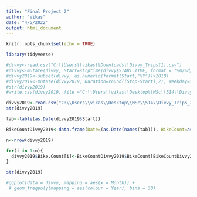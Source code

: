 ```yaml
---
title: "Final Project 2"
author: "Vikas"
date: "4/5/2022"
output: html_document
---
```


```r
knitr::opts_chunk$set(echo = TRUE)
```

```r
library(tidyverse)
```



```r
#divvy<-read.csv("C:\\Users\\vikas\\Downloads\\Divvy_Trips(1).csv")
#divvy<-mutate(divvy, Start=strptime(divvy$START.TIME, format = "%m/%d/%Y %I:%M:%S %p"), Stop=strptime(divvy$STOP.TIME, format = "%m/%d/%Y %I:%M:%S %p"))
#divvy2019<-subset(divvy, as.numeric(format(Start,"%Y"))>2018)
#divvy2019<-mutate(divvy2019, Duration=round((Stop-Start),2), Weekday=format(Start,"%A"), Month=format(Start, "%B"), Year=format(Start, "%Y"))
#str(divvy2019)
#write.csv(divvy2019, file ="C:\\Users\\vikas\\Desktop\\MSc\\514\\Divvy_Trips_2018_to_2022.csv" )

divvy2019<-read.csv("C:\\Users\\vikas\\Desktop\\MSc\\514\\Divvy_Trips_2018_to_2022.csv")
str(divvy2019)

tab<-table(as.Date(divvy2019$Start))

BikeCountDivvy2019<-data.frame(Date=(as.Date(names(tab))), BikeCount=as.vector(tab))

n<-nrow(divvy2019)

for(i in 1:n){
  divvy2019$Bike.Count[i]<-BikeCountDivvy2019$BikeCount[BikeCountDivvy2019$Date[as.Date(divvy2019$Start[i])]]
}

str(divvy2019)

```


```r


#ggplot(data = divvy, mapping = aes(x = Month)) + 
 # geom_freqpoly(mapping = aes(colour = Year), bins = 30)
```

